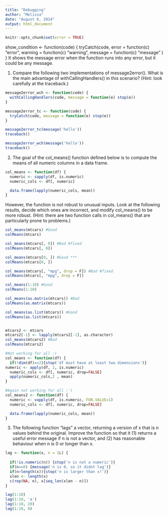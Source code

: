 ```yaml
---
title: "Debugging"
author: "Melissa"
date: "August 6, 2014"
output: html_document
---
```


```r
knitr::opts_chunk$set(error = TRUE)
```



show_condition <- function(code) {
  tryCatch(code,
    error = function(c) "error",
    warning = function(c) "warning",
    message = function(c) "message"
  )
}
It shows the message error when the function runs into any error, but it could be any message. 


1. Compare the following two implementations of message2error(). What is the main advantage of withCallingHandlers() in this scenario? (Hint: look carefully at the traceback.)

```r
message2error_wch <- function(code) {
  withCallingHandlers(code, message = function(e) stop(e))
}

message2error_tc <- function(code) {
  tryCatch(code, message = function(e) stop(e))
}

message2error_tc(message('hello'))
traceback()

message2error_wch(message('hello'))
traceback()
```



2. The goal of the col_means() function defined below is to compute the means of all numeric columns in a data frame.

```r
col_means <- function(df) {
  numeric <- sapply(df, is.numeric)
  numeric_cols <- df[, numeric]

  data.frame(lapply(numeric_cols, mean))
}
```


However, the function is not robust to unusual inputs. Look at the following results, decide which ones are incorrect, and modify col_means() to be more robust. (Hint: there are two function calls in col_means() that are particularly prone to problems.)

```r
col_means(mtcars) #Good
colMeans(mtcars)

col_means(mtcars[, 0]) #Bad #fixed
colMeans(mtcars[, 0])

col_means(mtcars[0, ]) #Good ***
colMeans(mtcars[0, ])

col_means(mtcars[, "mpg", drop = F]) #Bad #fixed
colMeans(mtcars[, "mpg", drop = F])

col_means(1:10) #Good
colMeans(1:10)

col_means(as.matrix(mtcars)) #Bad 
colMeans(as.matrix(mtcars))

col_means(as.list(mtcars)) #Good
colMeans(as.list(mtcars)) 


mtcars2 <- mtcars
mtcars2[-1] <- lapply(mtcars2[-1], as.character)
col_means(mtcars2) #Bad
colMeans(mtcars2)

```


```r
#Not working for all :(
col_means <- function(df) {
  if(!dim(df)==2){stop('df must have at least two dimensions')}
numeric <- apply(df, 2, is.numeric)
  numeric_cols <- df[, numeric, drop=FALSE]
  apply(numeric_cols,2 , mean)
}

#Again not working for all :'(
col_means2 <- function(df) {
  numeric <- vapply(df, is.numeric, FUN.VALUE=1)
  numeric_cols <- df[, numeric, drop=FALSE]

  data.frame(lapply(numeric_cols, mean))
}
```



3. The following function “lags” a vector, returning a version of x that is n values behind the original. Improve the function so that it (1) returns a useful error message if n is not a vector, and (2) has reasonable behaviour when n is 0 or longer than x.

```r
lag <- function(x, n = 1L) {
  
  if(!is.numeric(n)) {stop('n is not a numeric')}
  if(n==0) {message('n is 0, so it didnt lag')}
  if(n>length(x)){stop('n is larger than x!')}
  xlen <- length(x)
  c(rep(NA, n), x[seq_len(xlen - n)])
}

lag(1:10)
lag(1:10, 'a')
lag(1:10, 20)
lag(1:10, 0)
```









